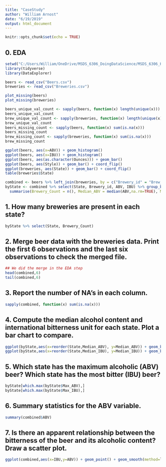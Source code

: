 ```yaml
---
title: "CaseStudy"
author: "William Arnost"
date: "6/19/2019"
output: html_document
---
```


```r
knitr::opts_chunk$set(echo = TRUE)
```
## 0. EDA
```r
setwd("C:/Users/William/OneDrive/MSDS_6306_DoingDataScience/MSDS_6306_Homework/CaseStudy01")
library(tidyverse)
library(DataExplorer)

beers <- read_csv("Beers.csv")
breweries <- read_csv("Breweries.csv")
```

```r
plot_missing(beers)
plot_missing(breweries)
```

```r
beers_unique_val_count <- sapply(beers, function(x) length(unique(x)))
beers_unique_val_count
brew_unique_val_count <- sapply(breweries, function(x) length(unique(x)))
brew_unique_val_count
beers_missing_count <- sapply(beers, function(x) sum(is.na(x)))
beers_missing_count
brew_missing_count <- sapply(breweries, function(x) sum(is.na(x)))
brew_missing_count
```

```r
ggplot(beers, aes(x=ABV)) + geom_histogram()
ggplot(beers, aes(x=IBU)) + geom_histogram()
ggplot(beers, aes(as.character(Ounces))) + geom_bar()
ggplot(beers, aes(Style)) + geom_bar() + coord_flip()
ggplot(breweries, aes(State)) + geom_bar() + coord_flip()
table(breweries$State)
```

```r
combined <- beers %>% left_join(breweries, by = c("Brewery_id" = "Brew_ID"))
byState <- combined %>% select(State, Brewery_id, ABV, IBU) %>% group_by(State) %>% 
  summarise(Brewery_Count = n(), Median_ABV = median(ABV,na.rm=TRUE), Median_IBU = median(IBU,na.rm=TRUE), Max_ABV = max(ABV,na.rm=TRUE), Max_IBU = max(IBU,na.rm=TRUE))
```
## 1. How many breweries are present in each state?
```r
byState %>% select(State, Brewery_Count)
```



## 2. Merge beer data with the breweries data. Print the first 6 observations and the last six observations to check the merged file.
```r
## We did the merge in the EDA step
head(combined,6)
tail(combined,6)
```

## 3.   Report the number of NA's in each column.
```r
sapply(combined, function(x) sum(is.na(x)))
```

## 4.   Compute the median alcohol content and international bitterness unit for each state. Plot a bar chart to compare.
```r
ggplot(byState,aes(x=reorder(State,Median_ABV), y=Median_ABV)) + geom_bar(stat="identity") + coord_flip()
ggplot(byState,aes(x=reorder(State,Median_IBU), y=Median_IBU)) + geom_bar(stat="identity") + coord_flip()
```

## 5.   Which state has the maximum alcoholic (ABV) beer? Which state has the most bitter (IBU) beer?
```r
byState[which.max(byState$Max_ABV),]
byState[which.max(byState$Max_IBU),]
```

## 6.   Summary statistics for the ABV variable.
```r
summary(combined$ABV)
```

## 7.   Is there an apparent relationship between the bitterness of the beer and its alcoholic content? Draw a scatter plot.
```r
ggplot(combined,aes(x=IBU,y=ABV)) + geom_point() + geom_smooth(method=lm) 
```
